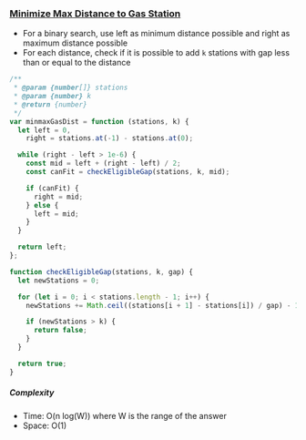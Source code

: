 ### [Minimize Max Distance to Gas Station](https://leetcode.com/problems/minimize-max-distance-to-gas-station/)

- For a binary search, use left as minimum distance possible and right as maximum distance possible
- For each distance, check if it is possible to add `k` stations with gap less than or equal to the distance

```js copy
/**
 * @param {number[]} stations
 * @param {number} k
 * @return {number}
 */
var minmaxGasDist = function (stations, k) {
  let left = 0,
    right = stations.at(-1) - stations.at(0);

  while (right - left > 1e-6) {
    const mid = left + (right - left) / 2;
    const canFit = checkEligibleGap(stations, k, mid);

    if (canFit) {
      right = mid;
    } else {
      left = mid;
    }
  }

  return left;
};

function checkEligibleGap(stations, k, gap) {
  let newStations = 0;

  for (let i = 0; i < stations.length - 1; i++) {
    newStations += Math.ceil((stations[i + 1] - stations[i]) / gap) - 1;

    if (newStations > k) {
      return false;
    }
  }

  return true;
}
```

##### Complexity

- Time: O(n log(W)) where W is the range of the answer
- Space: O(1)
